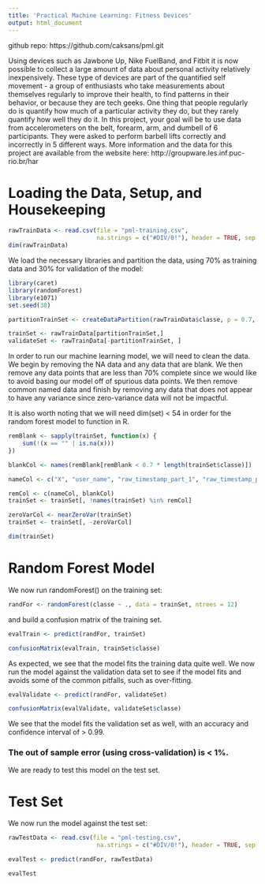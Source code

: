 ---
title: 'Practical Machine Learning: Fitness Devices'
output: html_document
---

github repo:
https://github.com/caksans/pml.git

Using devices such as Jawbone Up, Nike FuelBand, and Fitbit it is now possible to collect a large amount of data about personal activity relatively inexpensively. These type of devices are part of the quantified self movement - a group of enthusiasts who take measurements about themselves regularly to improve their health, to find patterns in their behavior, or because they are tech geeks. One thing that people regularly do is quantify how much of a particular activity they do, but they rarely quantify how well they do it. In this project, your goal will be to use data from accelerometers on the belt, forearm, arm, and dumbell of 6 participants. They were asked to perform barbell lifts correctly and incorrectly in 5 different ways. More information and the data for this project are available from the website here: http://groupware.les.inf.puc-rio.br/har

# Loading the Data, Setup, and Housekeeping

```{r}
rawTrainData <- read.csv(file = "pml-training.csv", 
                         na.strings = c("#DIV/0!"), header = TRUE, sep = ",")
dim(rawTrainData)

```

We load the necessary libraries and partition the data, using 70% as training data and 30% for validation of the model:

```{r, results = "hide"}
library(caret)
library(randomForest)
library(e1071)
set.seed(38)

partitionTrainSet <- createDataPartition(rawTrainData$classe, p = 0.7, list = FALSE)

trainSet <- rawTrainData[partitionTrainSet,]
validateSet <- rawTrainData[-partitionTrainSet, ]

```

In order to run our machine learning model, we will need to clean the data.  We begin by removing the NA data and any data that are blank.  We then remove any data points that are less than 70% complete since we would like to avoid basing our model off of spurious data points.  We then remove common named data and finish by removing any data that does not appear to have any variance since zero-variance data will not be impactful.

It is also worth noting that we will need dim(set) < 54 in order for the random forest model to function in R.

```{r}
remBlank <- sapply(trainSet, function(x) {
    sum(!(x == "" | is.na(x)))
})

blankCol <- names(remBlank[remBlank < 0.7 * length(trainSet$classe)])

nameCol <- c("X", "user_name", "raw_timestamp_part_1", "raw_timestamp_part_2", "cvtd_timestamp", "new_window", "num_window")

remCol <- c(nameCol, blankCol)
trainSet <- trainSet[, !names(trainSet) %in% remCol]

zeroVarCol <- nearZeroVar(trainSet)
trainSet <- trainSet[, -zeroVarCol]

dim(trainSet)
```

# Random Forest Model

We now run randomForest() on the training set:

```{r}
randFor <- randomForest(classe ~ ., data = trainSet, ntrees = 12)
```

and build a confusion matrix of the training set.

```{r}
evalTrain <- predict(randFor, trainSet)

confusionMatrix(evalTrain, trainSet$classe)

```

As expected, we see that the model fits the training data quite well.  We now run the model against the validation data set to see if the model fits and avoids some of the common pitfalls, such as over-fitting.

```{r}
evalValidate <- predict(randFor, validateSet)

confusionMatrix(evalValidate, validateSet$classe)

```

We see that the model fits the validation set as well, with an accuracy and confidence interval of > 0.99.

### The out of sample error (using cross-validation) is < 1%.

We are ready to test this model on the test set.

# Test Set

We now run the model against the test set:

```{r}
rawTestData <- read.csv(file = "pml-testing.csv", 
                         na.strings = c("#DIV/0!"), header = TRUE, sep = ",")

evalTest <- predict(randFor, rawTestData)

evalTest

```
